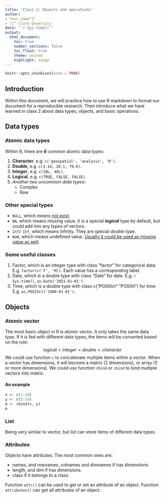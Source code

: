 ```yaml
---
title: 'Class 2: Objects and operations'
author: 
- Your name^1^
- ^1^ Clark Unversity
date: "`r Sys.time()`"
output: 
  html_document:
    toc: true
    number_sections: false
    toc_float: true
    theme: united
    highlight: tango
---
```


```r
knitr::opts_chunk$set(echo = TRUE)
```

## Introduction

Within this document, we will practice how to use R markdown to format our document for a reproducible research. Then introduce what we have learned in class 2 about data types, objects, and basic operations.

## Data types
### Atomic data types

Within R, there are ***6*** common atomic data types:

1. **Character**, e.g. `c('geospatial', 'analysis', 'R')`.
2. **Double**, e.g. `c(3.14, 20.1, 79.6)`.
3. **Integer**, e.g. `c(10L, 40L)`.
4. **Logical**, e.g. `c(TRUE, FALSE, FALSE)`.
5. *Another two uncommon data types*:
    * Complex
    * Raw

### Other special types

- `NULL`, which means <ins>not exist</ins>.
- `NA`, which means missing value. It is a special ***logical*** type by default, but could add into any types of vectors.
- `Inf`/`-Inf`, which means infinity. They are special *double* type. 
- `NaN`, which means undefined value. <ins>Usually it could be used as missing value as well</ins>.

### Some useful classes

1. Factor, which is an integer type with class "factor" for categorical data. E.g. `factor(c('F', 'M))`. Each value has a corresponding label.
2. Date, which is a double type with class "Date" for date. E.g. `r Sys.time()`, `as.Date('2021-01-01')`.
3. Time, which is a double type with class c("POSIXct" "POSIXt") for time. E.g. `as.POSIXct('1980-01-01')`.

## Objects
### Atomic vector

The most basic object in R is atomic vector. It only takes the same data type. If it is fed with different data types, the items will be converted based on the rule:
$$logical < integer < double < character$$
We could use function `c` to concatenate multiple items within a vector. When a vector has dimensions, it will become a matrix (2 dimensions), or array (3 or more dimensions). We could use function `rbind` or `cbind` to bind multiple vectors into matrix.

#### An example
```r
x <- c(1:10)
y <- c(5:14)
m <- rbind(x, y)
m
```

### List

Being very similar to vector, but list can store items of different data types.

### Attributes

Objects have attributes. The most common ones are:

- names, and rownames, colnames and dimnames if has dimensions.
- length, and dim if has dimensions.
- class if it belongs to a class.

Function `attr()` can be used to get or set an attribute of an object. Function `attributes()` can get all attributes of an object.
